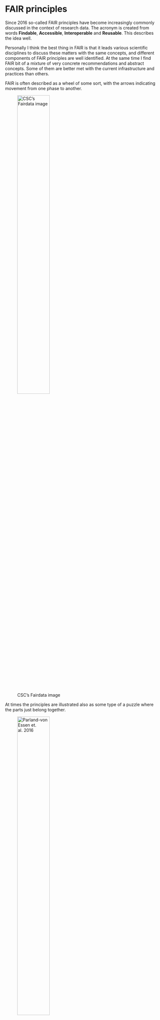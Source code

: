# FAIR principles

Since 2016 so-called FAIR principles have become increasingly commonly discussed in the context of research data. The acronym is created from words **Findable**, **Accessible**, **Interoperable** and **Reusable**. This describes the idea well. 

Personally I think the best thing in FAIR is that it leads various scientific disciplines to discuss these matters with the same concepts, and different components of FAIR principles are well identified. At the same time I find FAIR bit of a mixture of very concrete recommendations and abstract concepts. Some of them are better met with the current infrastructure and practices than others. 

FAIR is often described as a wheel of some sort, with the arrows indicating movement from one phase to another.

![CSC's Fairdata image](./media/csc_fairdata.png){width=50%}

At times the principles are illustrated also as some type of a puzzle where the parts just belong together. 

<!--![Parland-von Essen et. al. 2016](https://d3i71xaburhd42.cloudfront.net/c252f96e782694cae4305af471de1762ca94c2eb/6-Figure2-1.png)-->

![Parland-von Essen et. al. 2016](media/6-Figure2-1.png){width=50%}

## Findable

By **findable** it is meant that the data can be uniquely distinguished from other materials, and it is described in a manner that points an interested user accurately toward it. Persistent identifier is an important part of this, and any data repository we decide to use should provide this automatically, ideally immediately when the data is first described. The dataset creator should bother primarily with the description itself, as the metadata indexing and identifier creation should happen within the repository. 

Metadata indexing means that once the resource is described, it will pop up in various aggregating search platforms. For example, language resources are harvested from many locations into [Virtual Language Observatory](https://vlo.clarin.eu). But this is already specific to different repositories. This is possible only when metadata is machine readable. This means that it uses standards and definitions shared by all materials in a given repository, or those that are used in a given scientific field. 

There is a long history of describing metadata for materials that never end up being deposited anywhere. This is not a really good thing. I think this has impacted negatively in how some larger repositories are perceived, because so many have an experience of finding something interesting, but not being able to access the materials themselves. Disclaimer: I have done this myself! It is often easy to describe something in a very initial phase of the project, but finishing it is usually a different matter. 

I would actually recommend not to describe public metadata much before you are truly ready to submit the actual materials. At the same time we are developing the idea that, for example, archived linguistic materials, should be archived very early and be updated incrementally, so maybe we will see workflows where both the metadata and the dataset grow organically while a project team works on it along the years. This is discussed further in the Section on versions. 

This discussion about metadata not actually pointing to the described resource leads to the next section, which is about accessibility. 

## Accessible

Accessible in this context means that it should be possible to access the data with a normal computer and internet connection. Maybe the spirit of the description would also indicate some programmatic access, but I don't think we are very often in that point yet. 

One important aspect here is that the access method to the dataset should allow authentication when that is necessary. Indeed, when we discuss FAIR principles, we are not talking only about openly accessible data. Lots of research materials cannot be made open, but may need to adhere into different access requirements. For example, for some materials only scientific use is permitted, so there has to be some mechanism to verify and control to what uses the data is distributed for. This is particularly important with data that contains personal data. You can read more in Section Open Access.

One specific type of access restriction is embargo. This means that the data is deposited and described, but it can be accessed only after some specific time has passed. This is a very reasonable request if, for example, someone is writing an article or thesis about the dataset, and wants that to be submitted, accepted or published before the data is made more openly available. There are no rules in this (I think), but a reasonable embargo period would thereby be closely connected to expected times such research projects usually can last. 

There are also examples of unreasonable embargo periods. In the University Library of Jyväskylä in Finland there is a closet sealed by Finnish researcher Eliel Lagercrantz, which can be opened 300 years after his birth in 26.12.2194.

<!--![Unreasonable embargo example. Image: [StultuS, Wikimedia Commons, CC BY-SA](https://fi.wikipedia.org/wiki/Eliel_Lagercrantz#/media/Tiedosto:Lagercrantzin_kaappi.jpg) ](https://upload.wikimedia.org/wikipedia/commons/thumb/a/a1/Lagercrantzin_kaappi.jpg/1024px-Lagercrantzin_kaappi.jpg)-->

![Unreasonable embargo pictured. Image: [StultuS, Wikimedia Commons, CC BY-SA](https://fi.wikipedia.org/wiki/Eliel_Lagercrantz#/media/Tiedosto:Lagercrantzin_kaappi.jpg)](media/1024px-Lagercrantzin_kaappi.jpeg){width=50%}

No matter what the access requirements, the metadata should make it clear what these demanded conditions are. A clear license is the best approach to this, since then we are immediately on a (quite) common ground about the possible reuse. 

One good example about managing the access is LBR-system is the Language Bank of Finland. The researcher can log in, add resources into a basket, write an explanation about their use, and someone will approve or decline the request. I think we are still very much developing the practices of who actually does these approvements, but at least in LBR system they have managed to make this a good experience for the user, and apparently also effortless for the approver. There are other systems like this which demand very technically complex applications, which may be a burden for both participants. 

Not all data lives forever. In some studies there are fixed periods of how long the data is stored, and some repositories promise the storage periods of 10 or 50 years, for example. This connects partly to the longetivity and durability of institutions as well: promising that something is stored essentially forever, would demand that there is some organization always handling this work. This is not possible, and for some research data not even reasonable. However, one idea of FAIR is that at least the metadata would be stored after the data has been destroyed, so that some accountability and description does remain. 

Of course there is also a curious relation between research data and cultural data. The materials we collect and refine now will in decades and centuries blur with other materials that represent this period we live in, and it's a good question what is the exact relation or difference here. Also in our contemporary work we may often use materials that have been collected in 1870s or 1880s, or earlier, and of course as time passes also the artefacts we create do have this widening temporal dimension. 

## Interoperable

By interoperable we mean that the data and metadata, following FAIR principles, should be usable and understandable for another specialist of your field. This means that we should use formats and vocabularies that are commonly used in our field. 

One thing I want to emphasize with formats is that the format alone is only part of the picture. Yes, we should use formats that are typical for our field, and if we use something else, we should pay extra attention to the documentation of those decisions. However, the use of valid format doesn't help us very much if the fields within the format are empty or incorrectly filled. Additionally, some formats are lax, and allow various customization. This is particularly typical for some XML structures used with linguistic data. It is a good step forward if we know that a file is, for example, ELAN XML file that contains transcriptions, but if the files are not fully consistent and the structures used are not documented, we are still really far away from being able to use these materials in a truly interoperable manner. 

I personally feel a dataset is interoperable if I don't have to fix it very much before I can use it. I also think that we should keep the mindset where we are intelligent people doing materials that will be used by other intelligent people. So the bar is not really at the level where everything has to be automagically interoperable without thinking anything, but we should not invent a wheel again every time there is a new dataset. 

One part of interoperability is also that the data is linked to relevant datasets and resources. This could mean the materials from which the dataset is originally created, or publications where it has been used. Further use of datasets inevitable leads into new versions and additional datasets, so if possible, links to these are also very important. That said we do not really have a clear way to always follow where distinct datasets are used, no matter how good our identifiers and other practices. Adhering to common citation practices is one way through which we try to develope this further. 

## Reusable

Reusability refers to both possibility to understand easily what this data can be used for, and also to concrete conditions of doing this if so desired. The background of the dataset should be described so that the limitations and general scope of the material is understandable. License, which was discussed already above, connects to this section strongly, as it is one important condition for the further reuse. 

The background, or provenance, is a central question here. Who collected the data, in which conditions, and funded by which entity? What was the exact process in which these materials were created? What was the goal of creating them in the first place? Especially important is to indicate which other your data includes data from somewhere else, or if it has been published before somewhere. We will discuss this further in Section Starting a dataset. 

Software is usually discussed in the context of reusability. I think this is especially important when we create a dataset from another dataset, and when it is done programmatically by querying or extracting a specific part of the resource, and possibly combining it with something else. In these cases recommendable scenario is to store a specific reference to the original data, or maybe even the original data itself, and store separately also the code used to create the new version. Storing only the code is not necessarily enough, but more information should be given about the computing environment. Which version of the programming language was used, which package versions were installed and so on. I think the reality of these things is that we often cannot run that code successfully after more years have passed, and we shouldn't obsess over this fact. Who knows, maybe it will run beautifully! The point is that by documenting this environment and storing the code itself we can arrive into a point where we have good conditions to exactly understand what was done, and where the possible differences arise from. 

There are also very specific conditions at times. For example, in CLARIN infrastructure there have been materials that can be redistributed within CLARIN. This means that it is possible to reuse the materials and publish them, but not anywhere. This is, at least in theory, a very convenient way to publish new versions of materials that cannot be made openly available. To my knowledge this has not been very commonly done, at least in Finland, but it's a good idea. 

## Are we actually doing this?

As mentioned, we often see FAIR described as a kind of circle. However, I'm personally little bit sceptical about how well we are truly doing with this. I would argue that the situations where new datasets are created are still much more common that actual reuse of old data -- not to even mention datasets that have been edited and republished. 

All these ideas we have discussed in relation to FAIR are very good. I think technically and methologically they really encompass very large part of what we have to take into account while working with our research data, if we truly want to make it open and reusable. Many aspects not even recommendations, but demands. We have to think of licenses, we have to understand where the data comes from, we have to know if we actually are allowed to do what we are doing. 

But I do think that we really need to see a shift from creating new datasets to combining and reusing those that already exist. I may be blinded by my linguistics background, where I certainly do not see this happening. 

## Ethics & Data statements

In natural language processing research we see nowadays occasionally separate data statements associated with individual studies and datasets. The idea is to describe in detail what kind of population the dataset is based upon, and what can be the potential biases and risks in using it [@benderEtAl2018a]. We also see specific sections about the ethics in the articles, often before or after the conclusion. This is an extremely good development, and somewhat distinct from FAIR, but very much connected to this approach if we truly care about how the data is created and used. There are numerous questions that only arise in specific contexts, which may necessitate the description of some issues for specific studies. For example, the use of speech recognition impacts all audio datasets in very specific ways, and also forces us to reconsider under which conditions these datasets can be made open. 
